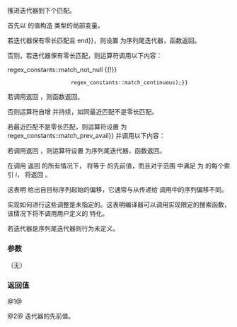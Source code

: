 {{cpp/regex/regex_iterator/title|operator++, operator++{{small|(int)}}}}
{{cpp/regex/regex_iterator/navbar}}
{{dcl begin}}
{{dcl|since=c++11|1=
regex_iterator&amp; operator++();
}}
{{dcl|since=c++11|1=
regex_iterator operator++( int );
}}
{{dcl end}}

推进迭代器到下个匹配。

{{todo|更好地解释}}

首先以 {{c|match[0].second}} 的值构造 {{tt|BidirIt}} 类型的局部变量。

若迭代器保有零长匹配且 {{c|start {{==}} end}}，则设置 {{c|*this}} 为序列尾迭代器，函数返回。

否则，若迭代器保有零长匹配，则运算符调用以下内容：

{{cc|regex_search(start, end, match, *pregex, 
             flags {{!}} regex_constants::match_not_null {{!}} 
                     regex_constants::match_continuous);}} 

若调用返回 {{c|true}}，则函数返回。

否则运算符自增 {{tt|start}} 并持续，如同最近匹配不是零长匹配。

若最近匹配不是零长匹配，则运算符设置 {{tt|flags}} 为 {{c|flags {{!}} regex_constants::match_prev_avail}} 并调用以下内容：

{{cc|regex_search(start, end, match, *pregex, flags);}}

若调用返回 {{c|false}}，则运算符设置 {{c|*this}} 为序列尾迭代器，函数返回。

在调用 {{c|regex_search}} 返回 {{c|true}} 的所有情况下，{{c|match.prefix().first}} 将等于 {{c|match[0].second}} 的先前值，而且对于范围 {{range|0|match.size()}} 中满足 {{c|match[i].matched}} 为 {{c|true}} 的每个索引 ''i''，{{c|match[i].position()}} 将返回 {{c|distance(begin, match[i].first)}}。

这表明 {{c|match[i].position()}} 给出自目标序列起始的偏移，它通常与从传递给 {{c|regex_search}} 调用中的序列偏移不同。

实现如何进行这些调整是未指定的。这表明编译器可以调用实现限定的搜索函数，该情况下将不调用用户定义的 {{c|regex_search}} 特化。

若迭代器是序列尾迭代器则行为未定义。

===参数===
（无）

===返回值===
@1@ {{c|*this}}

@2@ 迭代器的先前值。

{{langlinks|de|en|es|ja|ru}}
